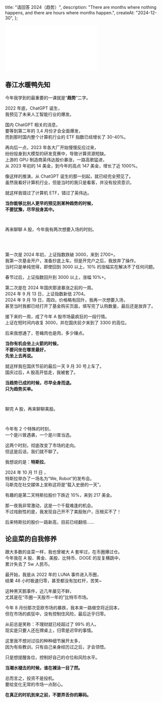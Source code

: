   title: "请回答 2024（趋势）",
  description:
    "There are months where nothing happens, and there are hours where months happen.",
  createAt: "2024-12-30",
};

<iframe
  src="//player.bilibili.com/player.html?isOutside=true&aid=113735716832706&bvid=BV1tW68YgEQx&cid=27593739861&p=1&autoplay=0"
  scrolling="no"
  border="0"
  frameborder="no"
  framespacing="0"
  allowfullscreen="true"
  style={{
    width: "100%",
    aspectRatio: 16 / 9,
  }}
></iframe>

## 春江水暖鸭先知

今年我学到的最重要的一课就是“**趋势**”二字。

2022 年底，ChatGPT 诞生，\
我预见了未来人工智能行业的爆发。


<BaseImage src={chatgpt.src} alt="2022年12月1日 ChatGPT 发布" />

国内 ChatGPT 相关的消息，\
要等到第二年的 3,4 月份才会全面爆发，\
而到那时国内整个计算机行业的 ETF 指数已经增长了 30-40%。

再向后一点，2023 年各大厂开始慢慢反应过来，\
纷纷投身到大模型的研发竞赛中，导致计算资源短缺。\
上游的 GPU 制造商英伟达股价暴涨，一路高歌猛进，\
从 2023 年初的 14 美金，到今年的高点 147 美金，增长了近 1000%。

像这样的推演，从 ChatGPT 诞生的那一刻起，就已经完全预见了。\
虽然我看好计算机行业，但是当时的我只是看客，并没有投资意识。

就这样我错过了计算机 ETF，错过了英伟达。

**当你能够比别人更早的预见到某种趋势的时候， \
不要犹豫，尽早投身其中。**

<br />

再来聊聊 A 股，今年我有两次想要入场的时刻。

<br />


<WrappedImage src={A.src} maxWidth="240px" />

<br />

第一次是 2024 年初，上证指数跌破 3000，来到 2700+。\
我第一次基金开户，准备抄底上车。但是开完户之后，我放弃了操作。\
当时只是单纯觉得，即使回到 3000 以上，10% 的涨幅实在解决不了任何问题。

春节过后，上证指数回升到 3000 以上，涨幅 10%+。

第二次是在 2024 年国庆那波暴涨之前的一周。\
2024 年 9 月 13 日，上证指数新低 2704。\
2024 年 9 月 19 日，周四，价格略有回升，我再一次想要入场，\
甚至当时我都已经打开了基金购买页面，填写完了认购数量，最后还是放弃了。


<BaseImage src={a1.src} alt="市场沸腾了" />

接下来的一周，成了今年 A 股市场最疯狂的一段行情。\
上证在短时间内收复 3000，并在国庆前夕来到了 3300 的高位。

后来我想通了，苍蝇肉也是肉，多少赚点。

**当你有机会坐上火箭的时候，\
不要问坐在哪里最好，\
先坐上去再说。**

就这样我在国庆节前的最后一天 9 月 30 号上车了。\
国庆过后，A 股高开低走，我被套了。

**当趋势已成的时候，尽早全身而退。\
只为趋势买单。**

<br />

聊完 A 股，再来聊聊美股。

<br />


<BaseImage src={trump.src} alt="特朗普遇袭" />

今年有 2 个特殊的时刻，\
一个是川普遇袭，一个是川普当选。

这两个时刻，彻底改变了市场的走向。\
但这是后话，我们就不聊了。

我想说的是：**特斯拉**。

2024 年 10 月 11 日 ，\
特斯拉举办了一场名为“We, Robot”的发布会。\
马斯克在社交媒体上宣称这将是“载入史册的一天”。


<BaseImage src={tesla.src} />

有趣的是第二天特斯拉股价下跌近 10%，来到 217 美金。


<BaseImage src={we.src} alt="Whatever，我准备 All IN 特斯拉。" />

那一夜我非常激动，这是一个千载难逢的机会。\
不过戏剧性的是，我发现自己开不了美股账户，压根买不了！

后来特斯拉的股价一路新高，目前已经翻倍……

## 论韭菜的自我修养

跟大多数的韭菜一样，我也曾被大 A 套牢过，在币圈爆过仓。\
今年我在 A 股、黄金、美股、比特币、DOGE 的反复横跳中，\
累计失去了 5w 人民币。

最开始，我是从 2022 年的 LUNA 事件进入币圈，\
结果 48 小时极速归零，甚至都没有加杠杆，苦笑~

这种黑天鹅事件，近几年屡见不鲜，\
尤其是在“币圈一天股市一年的”比特币市场。

今年 8 月份那次亚欧市场的暴跌，我本来一路做空将近回本，\
但在市场的疯狂中，没有控制住风险，最后近乎归零。

从前总是笑称：不理财就已经超过了 99% 的人。\
现实是只要人还在牌桌上，归零是迟早的事情。

这里我不想对过往的种种细节展开太多，\
因为有些教训，只有自己亲身经历过之后，才会领悟。

只是想提醒各位，控制好自己的仓位和风险水平。

**当潮水褪去的时候，谁在裸泳一目了然。**

总而言之，投资不是投机。\
要给变化无常的市场一点耐心。

**在真正的时机到来之前，不要弄丢你的筹码。**

<br />


<WrappedImage src={jiucai.src} maxWidth="300px" alt="一名合格的韭菜和赌徒呵~" />
